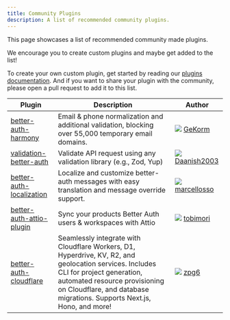 ```yaml
---
title: Community Plugins
description: A list of recommended community plugins.
---
```


This page showcases a list of recommended community made plugins.

We encourage you to create custom plugins and maybe get added to the list!

To create your own custom plugin, get started by reading our [plugins documentation](/docs/concepts/plugins). And if you want to share your plugin with the community, please open a pull request to add it to this list.

| <div className="w-[200px]">Plugin</div>                                             | Description                                                                                                                  | <div className="w-[150px]">Author</div>                                                                                                                              |
| ----------------------------------------------------------------------------------- | ---------------------------------------------------------------------------------------------------------------------------- | -------------------------------------------------------------------------------------------------------------------------------------------------------------------- |
| [better-auth-harmony](https://github.com/gekorm/better-auth-harmony/)               | Email & phone normalization and additional validation, blocking over 55,000 temporary email domains.                         | <img src="https://github.com/GeKorm.png" className="rounded-full w-6 h-6 border opacity-70 m-0 inline mr-1" /> [GeKorm](https://github.com/GeKorm) |
| [validation-better-auth](https://github.com/Daanish2003/validation-better-auth)     | Validate API request using any validation library (e.g., Zod, Yup)                                                           | <img src="https://github.com/Daanish2003.png" className="rounded-full w-6 h-6 border opacity-70 m-0 inline mr-1" /> [Daanish2003](https://github.com/Daanish2003) |
| [better-auth-localization](https://github.com/marcellosso/better-auth-localization) | Localize and customize better-auth messages with easy translation and message override support.                              | <img src="https://github.com/marcellosso.png" className="rounded-full w-6 h-6 border opacity-70 m-0 inline mr-1" /> [marcellosso](https://github.com/marcellosso) |
| [better-auth-attio-plugin](https://github.com/tobimori/better-auth-attio-plugin)    | Sync your products Better Auth users & workspaces with Attio                              | <img src="https://github.com/tobimori.png" className="rounded-full w-6 h-6 border opacity-70 m-0 inline mr-1" /> [tobimori](https://github.com/tobimori) |
| [better-auth-cloudflare](https://github.com/zpg6/better-auth-cloudflare)            | Seamlessly integrate with Cloudflare Workers, D1, Hyperdrive, KV, R2, and geolocation services. Includes CLI for project generation, automated resource provisioning on Cloudflare, and database migrations. Supports Next.js, Hono, and more! | <img src="https://github.com/zpg6.png" className="rounded-full w-6 h-6 border opacity-70 m-0 inline mr-1" /> [zpg6](https://github.com/zpg6) |
